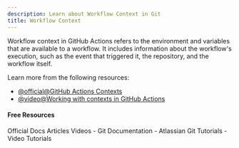 ```yaml
---
description: Learn about Workflow Context in Git
title: Workflow Context
---
```


Workflow context in GitHub Actions refers to the environment and variables that are available to a workflow. It includes information about the workflow's execution, such as the event that triggered it, the repository, and the workflow itself.

Learn more from the following resources:

- [@official@GitHub Actions Contexts](https://docs.github.com/en/actions/writing-workflows/choosing-what-your-workflow-does/contexts)
- [@video@Working with contexts in GitHub Actions](https://www.youtube.com/watch?v=16WT_r0zjYE)

#### Free Resources

<Tabs defaultValue="official">
<TabsList>
<TabsTrigger value="official">Official Docs</TabsTrigger>
<TabsTrigger value="article">Articles</TabsTrigger>
<TabsTrigger value="video">Videos</TabsTrigger>
</TabsList>

<TabsContent value="official">
- <Link href="https://git-scm.com/docs">Git Documentation</Link>
</TabsContent>
<TabsContent value="article">
- <Link href="https://www.atlassian.com/git/tutorials">Atlassian Git Tutorials</Link>
</TabsContent>
<TabsContent value="video">
- <Link href="https://www.youtube.com/results?search_query=git+workflow-context+tutorial">Video Tutorials</Link>
</TabsContent>
</Tabs>
